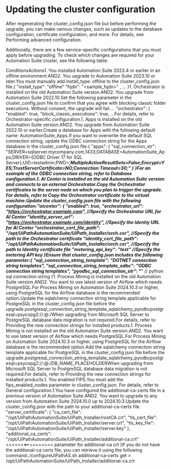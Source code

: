 ﻿# Updating the cluster configuration

After regenerating the cluster_config.json file but before performing the upgrade, you can make various changes, such as updates to the database configuration, certificate configuration, and more. For details, see Performing advanced configuration.

Additionally, there are a few service-specific configurations that you must apply before upgrading. To check which changes are required for your Automation Suite cluster, see the following table:

ConditionsActions1. You installed Automation Suite 2023.4 or earlier in an offline environment.AND2. You upgrade to Automation Suite 2023.10 or later.You must manually add install_type: offline to the cluster_config.json file.{
"install_type": "offline"
"fqdn": "<sample_fqdn>" ,
…
}1. Orchestrator is installed on the old Automation Suite version.AND2. You upgrade from Automation Suite 2022.10.Set the following parameter in the cluster_config.json file to confirm that you agree with blocking classic folder executions. Without consent, the upgrade will fail....
"orchestrator": {
  "enabled": true,
  "block_classic_executions": true,
...For details, refer to Orchestrator-specific configuration.1. Apps is installed on the old Automation Suite version.AND2. You upgrade from Automation Suite 2022.10 or earlier.Create a database for Apps with the following default name: AutomationSuite_Apps.If you want to overwrite the default SQL connection string, update the ODBC connection string for the Apps database in the cluster_config.json file.{ 
  "apps": {
    "sql_connection_str": "SERVER=sqlserver.mycompany.com,1433;DATABASE=AutomationSuite_Apps;DRIVER={ODBC Driver 17 for SQL Server};UID=testadmin;PWD=***;MultipleActiveResultSets=False;Encrypt=YES;TrustServerCertificate=NO;Connection Timeout=30;"
  }
}For an example of the ODBC connection string, refer to Database configuration.1. AI Center is installed on the old Automation Suite version and connects to an external Orchestrator.Copy the Orchestrator certificates to the server node on which you plan to trigger the upgrade. For details, refer to Copy the Orchestrator certificate to the virtual machine.Update the cluster_config.json file with the following configuration:"aicenter": {
    "enabled": true,
    "orchestrator_url": "https://orchestrator.example.com", //Specify the Orchestrator URL for AI Center
    "identity_server_url": "https://orchestrator.example.com/identity", //Specify the Identiy URL for AI Center
    "orchestrator_cert_file_path": "/opt/UiPathAutomationSuite/UiPath_Installer/orch.cer", //Specify the path to the Orchestrator certificate
    "identity_cert_file_path": "/opt/UiPathAutomationSuite/UiPath_Installer/orch.cer", //Specify the path to Identity certificate file
    "metering_api_key": "test" //Specify the metering API key
  }Ensure that cluster_config.json includes the following parameter:{
  "sql_connection_string_template": "DOTNET connection string templates", 
  "sql_connection_string_template_odbc": "ODBC connection string templates",
  "pyodbc_sql_connection_str": "***" // python sql connection string
}1. Process Mining is installed on the old Automation Suite version.AND2. You want to use latest version of Airflow which needs PostgreSQL.For Process Mining on Automation Suite 2024.10.3 or higher, using PostgreSQL for the Airflow database is the recommended option.Update the sqlalchemy connection string template applicable for PostgreSQL in the cluster_config.json file before the upgrade.postgresql_connection_string_template_sqlalchemy_pyodbcpostgresql+psycopg2://<user>:<password>@<postgresql host>:<postgresql port>/<airflow db name>When upgrading from Microsoft SQL Server to PostgreSQL database data migration is not required.For details, refer to Providing the new connection strings for installed products.1. Process Mining is not installed on the old Automation Suite version.AND2. You want to use latest version of Airflow which needs PostgreSQL.For Process Mining on Automation Suite 2024.10.3 or higher, using PostgreSQL for the Airflow database is the recommended option.Add the sqlalchemy connection string template applicable for PostgreSQL in the cluster_config.json file before the upgrade.postgresql_connection_string_template_sqlalchemy_pyodbcpostgresql+psycopg2://<user>:<password>@<postgresql host>:<postgresql port>/DB_NAME_PLACEHOLDERWhen upgrading from Microsoft SQL Server to PostgreSQL database data migration is not required.For details, refer to Providing the new connection strings for installed products.1. You enabled FIPS.You must add the fips_enabled_nodes parameter in cluster_config.json. For details, refer to General configuration.1.You have configured the additional-ca-certs file in a previous version of Automation Suite.AND2. You want to upgrade to any version from Automation Suite 2024.10.0 up to 2024.10.3.Update the cluster_config.json with the path to your additional-ca-certs file.  "server_certificate": {
    "ca_cert_file": "/opt/UiPathAutomationSuite/UiPath_Installer/rootCA.crt",
    "tls_cert_file": "/opt/UiPathAutomationSuite/UiPath_Installer/server.crt",
    "tls_key_file": "/opt/UiPathAutomationSuite/UiPath_Installer/server.key"
  },
  "additional_ca_certs": "/opt/UiPathAutomationSuite/UiPath_Installer/additional-ca.crt"        <<<<<<<========== parameter for additional-ca crt
}If you do not have the additional-ca certs file, you can retrieve it using the following command:./configureUiPathAS.sh additional-ca-certs get > /opt/UiPathAutomationSuite/UiPath_Installer/additional-ca.crt
